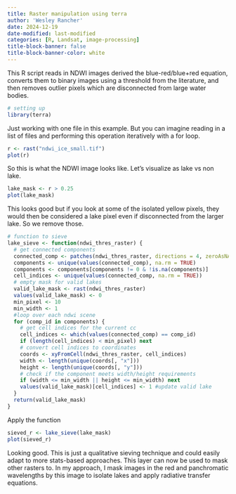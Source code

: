 ```yaml
---
title: Raster manipulation using terra
author: 'Wesley Rancher'
date: 2024-12-19
date-modified: last-modified
categories: [R, Landsat, image-processing]
title-block-banner: false
title-block-banner-color: white
---
```


This R script reads in NDWI images derived the blue-red/blue+red equation, converts them to binary images using a threshold from the literature, and then removes outlier pixels which are disconnected from large water bodies.

```r
# setting up
library(terra)
```

Just working with one file in this example. But you can imagine reading in a list of files and performing this operation iteratively with a for loop.

```r
r <- rast("ndwi_ice_small.tif")
plot(r)
```

So this is what the NDWI image looks like. Let's visualize as lake vs non lake.

```r
lake_mask <- r > 0.25
plot(lake_mask)
```

This looks good but if you look at some of the isolated yellow pixels, they would then be considered a lake pixel even if disconnected from the larger lake. So we remove those.

```r
# function to sieve
lake_sieve <- function(ndwi_thres_raster) {
  # get connected components
  connected_comp <- patches(ndwi_thres_raster, directions = 4, zeroAsNA = TRUE)
  components <- unique(values(connected_comp), na.rm = TRUE)
  components <- components[components != 0 & !is.na(components)]
  cell_indices <- unique(values(connected_comp, na.rm = TRUE))
  # empty mask for valid lakes
  valid_lake_mask <- rast(ndwi_thres_raster)
  values(valid_lake_mask) <- 0
  min_pixel <- 10
  min_width <- 1
  #loop over each ndwi scene
  for (comp_id in components) {
    # get cell indices for the current cc
    cell_indices <- which(values(connected_comp) == comp_id)
    if (length(cell_indices) < min_pixel) next
    # convert cell indices to coordinates
    coords <- xyFromCell(ndwi_thres_raster, cell_indices)
    width <- length(unique(coords[, "x"]))
    height <- length(unique(coords[, "y"]))
    # check if the component meets width/height requirements
    if (width <= min_width || height <= min_width) next
    values(valid_lake_mask)[cell_indices] <- 1 #update valid lake
  }
  return(valid_lake_mask)
}
```

Apply the function

```r
sieved_r <- lake_sieve(lake_mask)
plot(sieved_r)
```

Looking good. This is just a qualitative sieving technique and could easily adapt to more stats-based approaches. This layer can now be used to mask other rasters to. In my approach, I mask images in the red and panchromatic wavelengths by this image to isolate lakes and apply radiative transfer equations.
